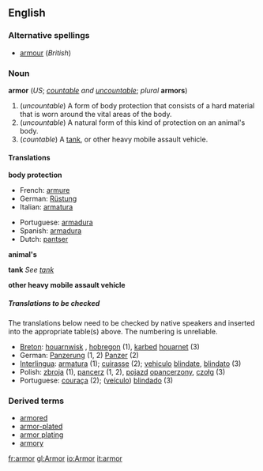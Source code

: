 <!--If you edit this page, please also edit "armour" to ensure these pages remain in sync.-->
==English==

===Alternative spellings===
*[[armour]] (''British'')

===Noun===
'''armor''' (''US''; ''[[countable]] and [[uncountable]]''; ''plural'' '''armors''')
# (''uncountable'') A form of body protection that consists of a hard material that is worn around the vital areas of the body.
# (''uncountable'') A natural form of this kind of protection on an animal's body.
# (''countable'') A [[tank]], or other heavy mobile assault vehicle.

====Translations====

'''body protection'''
{{top}}
*French: [[armure]] {{f}}
*German: [[Rüstung]] {{f}}
*Italian: [[armatura]] {{f}}
{{mid}}
*Portuguese: [[armadura#Portuguese|armadura]] {{f}}
*Spanish: [[armadura#Spanish|armadura]] {{f}}
*Dutch: [[pantser]] {{f}}
{{bottom}}

'''animal's'''
{{top}}
{{mid}}
{{bottom}}

'''tank'''
''See [[tank]]''

'''other heavy mobile assault vehicle'''
{{top}}
{{mid}}
{{bottom}}

=====Translations to be checked=====

The translations below need to be checked by native speakers and inserted into the appropriate table(s) above.  The numbering is unreliable. 

*[[Breton]]: [[houarnwisk]] {{m}}, [[hobregon]] {{m}} (1), [[karbed]] [[houarnet]] (3)
*German: [[Panzerung]] {{f}} (1, 2) [[Panzer]] {{m}} (2)
*[[Interlingua]]: [[armatura]] (1); [[cuirasse]] (2); [[vehiculo]] [[blindate]], [[blindato]] (3)
*Polish: [[zbroja]] {{f}} (1), [[pancerz]] {{m}} (1, 2), [[pojazd]] [[opancerzony]], [[czołg]] {{m}} (3)
*Portuguese: [[couraça]] {{f}} (2); ([[veículo]]) [[blindado]] {{m}} (3)

===Derived terms===
*[[armored]]
*[[armor-plated]]
*[[armor plating]]
*[[armory]]

<!--If you edit this page, please also edit "armour" to ensure these pages remain in synch.-->

[[fr:armor]]
[[gl:Armor]]
[[io:Armor]]
[[it:armor]]